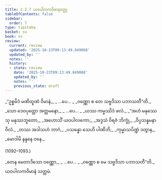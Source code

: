 ```yaml
---
title: 2.2.7 ယဝပါလကဝိမာနဝတ္ထု
tableOfContents: false
sidebar:
  order: 7
type: tipitaka
basket: su
book: vv
review:
  current: review
  updated: '2025-10-23T09:13:49.849008'
  updated_by: ''
  notes: ''
  history:
  - state: review
    date: '2025-10-23T09:13:49.849008'
    updated_by: ''
    notes: ''
    previous_state: draft
---
```



<ReviewStatus review={frontmatter.review} showDetails={true} />

<HypothesisAnnotation frontmatter={frontmatter} />

<DynamicBreadcrumb />

<Division number="1087–1088" book="vv" e="ch" v="19" p="99">

<Paragraph number="933" type="verses" book="vv">
_“ဥစ္စမိဒံ မဏိထူဏံ ဝိမာနံ,_  
_ …ပေ… _  
_ဝဏ္ဏော စ တေ သဗ္ဗဒိသာ ပဘာသတီ”တိ._  

</Paragraph>

</Division>
<Division number="1089" book="vv" e="ch" v="19" p="99">

<Paragraph number="934" type="verses" book="vv">
_သော ဒေဝပုတ္တော အတ္တမနော,_  
_ …ပေ… _  
_ယဿ ကမ္မဿိဒံ ဖလံ._  

</Paragraph>

</Division>
<Division number="1090" book="vv" e="ch" v="19" p="99">

<Paragraph number="935" type="verses" book="vv">
_“အဟံ မနုဿေသု မနုဿဘူတော,_  
_အဟောသိံ ယဝပါလကော;_  
_အဒ္ဒသံ ဝိရဇံ ဘိက္ခုံ,_  
_ဝိပ္ပသန္နမနာဝိလံ._  

</Paragraph>

</Division>
<Division number="1091" book="vv" e="ch" v="19" p="99">

<Paragraph number="936" type="verses" book="vv">
_တဿ အဒါသဟံ ဘာဂံ,_  
_ပသန္နော သေဟိ ပါဏိဘိ;_  
_ကုမ္မာသပိဏ္ဍံ ဒတွာန,_  
_မောဒါမိ နန္ဒနေ ဝနေ._  


(1092–1093.)
</Paragraph>

<Paragraph number="937" type="verses" book="vv">
_တေန မေတာဒိသော ဝဏ္ဏော,_  
_ …ပေ… _  
_ဝဏ္ဏော စ မေ သဗ္ဗဒိသာ ပဘာသတီ”တိ._  


</Paragraph>
</Division>

<Paragraph number="938" type="center" book="vv">
ယဝပါလကဝိမာနံ သတ္တမံ.
</Paragraph>